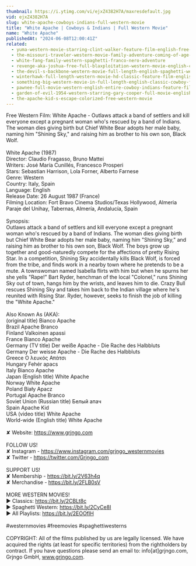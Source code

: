 ```yaml
---
thumbnail: https://i.ytimg.com/vi/ejxZ4382H7A/maxresdefault.jpg
vid: ejxZ4382H7A
slug: white-apache-cowboys-indians-full-western-movie
title: "White Apache | Cowboys & Indians | Full Western Movie"
name: "White Apache"
publishedAt: "2024-06-08T12:00:41Z"
related:
  - yuma-western-movie-starring-clint-walker-feature-film-english-free-movie-full-length-youtube
  - the-missouri-traveler-western-movie-family-adventure-coming-of-age-english-free-movie-full
  - white-fang-family-western-spaghetti-franco-nero-adventure
  - revenge-aka-joshua-free-full-blaxploitation-western-movie-english-classic-feature-film
  - the-devil-s-backbone-western-movie-full-length-english-spaghetti-western-cowboyfilm-watchfree
  - winterhawk-full-length-western-movie-hd-classic-feature-film-english-free-full-westerns
  - something-big-western-movie-in-full-length-english-classic-cowboy-film-free-full-westerns
  - pawnee-full-movie-western-english-entire-cowboy-indians-feature-film-free-full-westerns
  - garden-of-evil-1954-western-starring-gary-cooper-full-movie-english-full-free-western-movies
  - the-apache-kid-s-escape-colorized-free-western-movie
---
```


Free Western Film: White Apache - Outlaws attack a band of settlers and kill everyone except a pregnant woman who's rescued by a band of Indians. The woman dies giving birth but Chief White Bear adopts her male baby, naming him "Shining Sky," and raising him as brother to his own son, Black Wolf.<br />
<br />
White Apache (1987)<br />
Director: Claudio Fragasso, Bruno Mattei<br />
Writers: José María Cunillés, Francesco Prosperi<br />
Stars: Sebastian Harrison, Lola Forner, Alberto Farnese<br />
Genre: Western<br />
Country: Italy, Spain<br />
Language: English<br />
Release Date: 26 August 1987 (France)<br />
Filming Location: Fort Bravo Cinema Studios/Texas Hollywood, Almeria Paraje del Unihay, Tabernas, Almería, Andalucía, Spain<br />
<br />
Synopsis:<br />
Outlaws attack a band of settlers and kill everyone except a pregnant woman who's rescued by a band of Indians. The woman dies giving birth but Chief White Bear adopts her male baby, naming him "Shining Sky," and raising him as brother to his own son, Black Wolf. The boys grow up together and good-naturedly compete for the affections of pretty Rising Star. In a competition, Shining Sky accidentally kills Black Wolf, is forced from the tribe, and finds work in a nearby town where he pretends to be a mute. A townswoman named Isabella flirts with him but when he spurns her she yells "Rape!" Bart Ryder, henchman of the local "Colonel," runs Shining Sky out of town, hangs him by the wrists, and leaves him to die. Crazy Bull rescues Shining Sky and takes him back to the Indian village where he's reunited with Rising Star. Ryder, however, seeks to finish the job of killing the "White Apache."<br />
<br />
Also Known As (AKA):<br />
(original title) Bianco Apache<br />
Brazil Apache Branco<br />
Finland Valkoinen apassi<br />
France Bianco Apache<br />
Germany (TV title) Der weiße Apache - Die Rache des Halbbluts<br />
Germany Der weisse Apache - Die Rache des Halbbluts<br />
Greece Ο λευκός Απάτσι<br />
Hungary Fehér apacs<br />
Italy Bianco Apache<br />
Japan (English title) White Apache<br />
Norway White Apache<br />
Poland Biały Apacz<br />
Portugal Apache Branco<br />
Soviet Union (Russian title) Белый апач<br />
Spain Apache Kid<br />
USA (video title) White Apache<br />
World-wide (English title) White Apache<br />
<br />
✘ Website: https://www.grjngo.com<br />
<br />
FOLLOW US!<br />
✘ Instagram - https://www.instagram.com/grjngo_westernmovies<br />
✘ Twitter - https://twitter.com/Grjngo_com<br />
<br />
SUPPORT US!<br />
✘ Membership - https://bit.ly/2V63h4q<br />
✘ Merchandise - https://bit.ly/2FLB0sV<br />
<br />
MORE WESTERN MOVIES! <br />
► Classics: https://bit.ly/2CBLt8c <br />
► Spaghetti Western: https://bit.ly/2CyCe8I <br />
► All Playlists: https://bit.ly/2EOOfIH <br />
<br />
#westernmovies #freemovies #spaghettiwesterns<br />
<br />
COPYRIGHT: All of the films published by us are legally licensed. We have acquired the rights (at least for specific territories) from the rightholders by contract. If you have questions please send an email to: info[at]grjngo.com, Grjngo GmbH, www.grjngo.com.